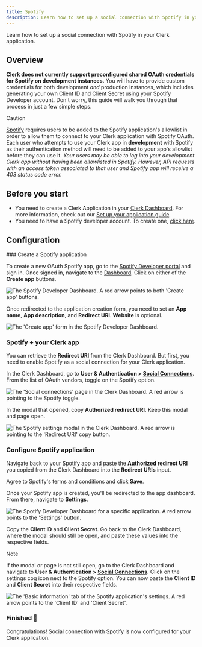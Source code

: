 ```yaml
---
title: Spotify
description: Learn how to set up a social connection with Spotify in your Clerk application.
---
```


Learn how to set up a social connection with Spotify in your Clerk application.

## Overview

**Clerk does not currently support preconfigured shared OAuth credentials for Spotify on development instances.** You will have to provide custom credentials for both development _and_ production instances, which includes generating your own Client ID and Client Secret using your Spotify Developer account. Don't worry, this guide will walk you through that process in just a few simple steps.

> [!CAUTION]
> [Spotify](https://developer.spotify.com/documentation/web-api/concepts/quota-modes) requires users to be added to the Spotify application's allowlist in order to allow them to connect to your Clerk application with Spotify OAuth. Each user who attempts to use your Clerk app in **development** with Spotify as their authentication method will need to be added to your app's allowlist before they can use it. _Your users may be able to log into your development Clerk app without having been allowlisted in Spotify. However, API requests with an access token associated to that user and Spotify app will receive a 403 status code error._

## Before you start

- You need to create a Clerk Application in your [Clerk Dashboard](https://dashboard.clerk.com/). For more information, check out our [Set up your application guide](/docs/quickstarts/setup-clerk).
- You need to have a Spotify developer account. To create one, [click here](https://developer.spotify.com/).

## Configuration

<Steps>
  ### Create a Spotify application

  To create a new OAuth Spotify app, go to the [Spotify Developer portal](https://developer.spotify.com/) and sign in. Once signed in, navigate to the [Dashboard](https://developer.spotify.com/dashboard/). Click on either of the **Create app** buttons.

  ![The Spotify Developer Dashboard. A red arrow points to both 'Create app' buttons.](/docs/images/authentication-providers/spotify/create-application.webp)

  Once redirected to the application creation form, you need to set an **App name**, **App description**, and **Redirect URI**. **Website** is optional.

  ![The 'Create app' form in the Spotify Developer Dashboard.](/docs/images/authentication-providers/spotify/new-app-form.webp)

  ### Spotify + your Clerk app

  You can retrieve the **Redirect URI** from the Clerk Dashboard. But first, you need to enable Spotify as a social connection for your Clerk application.

  In the Clerk Dashboard, go to **User & Authentication > [Social Connections](https://dashboard.clerk.com/last-active?path=user-authentication/social-connections)**. From the list of OAuth vendors, toggle on the Spotify option.

  ![The 'Social connections' page in the Clerk Dashboard. A red arrow is pointing to the Spotify toggle.](/docs/images/authentication-providers/spotify/enable-spotify.webp)

  In the modal that opened, copy **Authorized redirect URI**. Keep this modal and page open.

  ![The Spotify settings modal in the Clerk Dashboard. A red arrow is pointing to the 'Redirect URI' copy button.](/docs/images/authentication-providers/spotify/redirect-uri.webp)

  ### Configure Spotify application

  Navigate back to your Spotify app and paste the **Authorized redirect URI** you copied from the Clerk Dashboard into the **Redirect URIs** input.

  Agree to Spotify's terms and conditions and click **Save**.

  Once your Spotify app is created, you'll be redirected to the app dashboard. From there, navigate to **Settings**.

  ![The Spotify Developer Dashboard for a specific application. A red arrow points to the 'Settings' button.](/docs/images/authentication-providers/spotify/settings.webp)

  Copy the **Client ID** and **Client Secret**. Go back to the Clerk Dashboard, where the modal should still be open, and paste these values into the respective fields.

  > [!NOTE]
  > If the modal or page is not still open, go to the Clerk Dashboard and navigate to **User & Authentication > [Social Connections](https://dashboard.clerk.com/last-active?path=user-authentication/social-connections)**. Click on the settings cog icon next to the Spotify option. You can now paste the **Client ID** and **Client Secret** into their respective fields.

  ![The 'Basic information' tab of the Spotify application's settings. A red arrow points to the 'Client ID' and 'Client Secret'.](/docs/images/authentication-providers/spotify/copying-values-from-spotify.webp)

  ### Finished 🎉

  Congratulations! Social connection with Spotify is now configured for your Clerk application.
</Steps>
